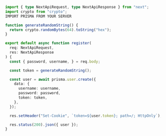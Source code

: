 ```ts filename="db.ts"  copy
import { type NextApiRequest, type NextApiResponse } from "next";
import crypto from "crypto";
IMPORT PRISMA FROM YOUR SERVER

function generateRandomString() {
  return crypto.randomBytes(64).toString("hex");
}

export default async function register(
  req: NextApiRequest,
  res: NextApiResponse
) {
  const { password, username, } = req.body;

  const token = generateRandomString();

  const user = await prisma.user.create({
    data: {
      username: username,
      password: password,
      token: token,
    },
  });

  res.setHeader("Set-Cookie", `token=${user.token}; path=/; HttpOnly`);

  res.status(200).json({ user });
}
```